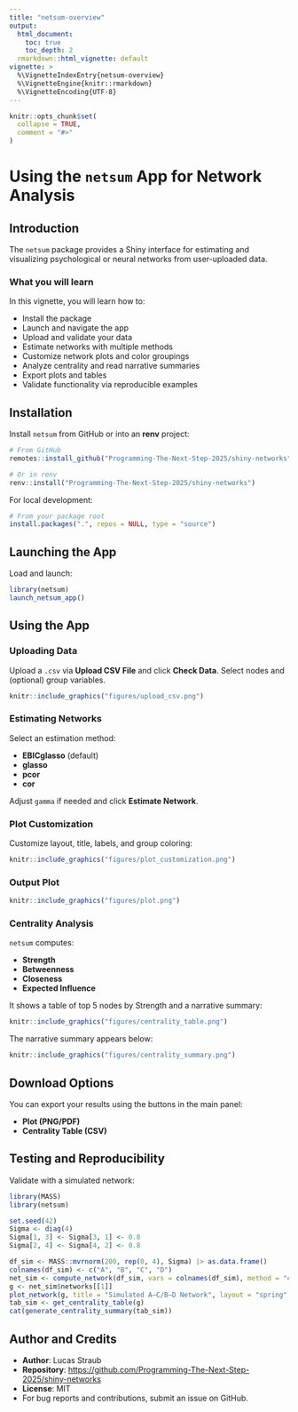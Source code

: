 ```yaml
---
title: "netsum-overview"
output:
  html_document:
    toc: true
    toc_depth: 2
  rmarkdown::html_vignette: default
vignette: >
  %\VignetteIndexEntry{netsum-overview}
  %\VignetteEngine{knitr::rmarkdown}
  %\VignetteEncoding{UTF-8}
---
```


```r
knitr::opts_chunk$set(
  collapse = TRUE,
  comment = "#>"
)
```

# Using the `netsum` App for Network Analysis

## Introduction

The `netsum` package provides a Shiny interface for estimating and visualizing psychological or neural networks from user-uploaded data.

### What you will learn

In this vignette, you will learn how to:

-   Install the package
-   Launch and navigate the app
-   Upload and validate your data
-   Estimate networks with multiple methods
-   Customize network plots and color groupings
-   Analyze centrality and read narrative summaries
-   Export plots and tables
-   Validate functionality via reproducible examples

## Installation

Install `netsum` from GitHub or into an **renv** project:

``` r
# From GitHub
remotes::install_github("Programming-The-Next-Step-2025/shiny-networks")

# Or in renv
renv::install("Programming-The-Next-Step-2025/shiny-networks")
```

For local development:

``` r
# From your package root
install.packages(".", repos = NULL, type = "source")
```

## Launching the App

Load and launch:

``` r
library(netsum)
launch_netsum_app()
```

## Using the App

### Uploading Data

Upload a `.csv` via **Upload CSV File** and click **Check Data**. Select nodes and (optional) group variables.

```r
knitr::include_graphics("figures/upload_csv.png")
```

### Estimating Networks

Select an estimation method:

-   **EBICglasso** (default)
-   **glasso**
-   **pcor**
-   **cor**

Adjust `gamma` if needed and click **Estimate Network**.

### Plot Customization

Customize layout, title, labels, and group coloring:

```r
knitr::include_graphics("figures/plot_customization.png")
```

### Output Plot

```r
knitr::include_graphics("figures/plot.png")
```

### Centrality Analysis

`netsum` computes:

-   **Strength**
-   **Betweenness**
-   **Closeness**
-   **Expected Influence**

It shows a table of top 5 nodes by Strength and a narrative summary:

```r
knitr::include_graphics("figures/centrality_table.png")
```

The narrative summary appears below:

```r
knitr::include_graphics("figures/centrality_summary.png")
```

## Download Options

You can export your results using the buttons in the main panel:

-   **Plot (PNG/PDF)**
-   **Centrality Table (CSV)**

## Testing and Reproducibility

Validate with a simulated network:

```r
library(MASS)
library(netsum)

set.seed(42)
Sigma <- diag(4)
Sigma[1, 3] <- Sigma[3, 1] <- 0.8
Sigma[2, 4] <- Sigma[4, 2] <- 0.8

df_sim <- MASS::mvrnorm(200, rep(0, 4), Sigma) |> as.data.frame()
colnames(df_sim) <- c("A", "B", "C", "D")
net_sim <- compute_network(df_sim, vars = colnames(df_sim), method = "cor")
g <- net_sim$networks[[1]]
plot_network(g, title = "Simulated A–C/B–D Network", layout = "spring", label.color = "black")
tab_sim <- get_centrality_table(g)
cat(generate_centrality_summary(tab_sim))
```

## Author and Credits

-   **Author**: Lucas Straub
-   **Repository**: <https://github.com/Programming-The-Next-Step-2025/shiny-networks>
-   **License**: MIT
-   For bug reports and contributions, submit an issue on GitHub.
